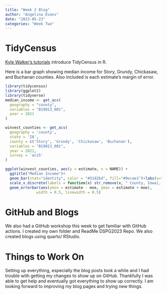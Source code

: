 ```yaml
---
title: "Week 2 Blog"
author: "Angelina Evans"
date: "2023-05-23"
categories: "Week Two"
---
```


# TidyCensus

[Kyle Walker's tutorials](https://walker-data.com/umich-workshop-2023/) introduce TidyCensus in R.

Here is a bar graph showing median income for Story, Grundy, Chickasaw, and Buchanan counties. Also included is each estimate's margin of error.

```r
library(tidycensus)
library(ggplot2)
library(tidyverse)
median_income <- get_acs(
  geography = "county",
  variables = "B19013_001",
  year = 2021
)

winvest_counties <- get_acs(
  geography = 'county',
  state = 'IA',
  county = c('Story', 'Grundy', 'Chickasaw', 'Buchanan'),
  variables = "B19013_001",
  year = 2021,
  survey = 'acs5' 
)

ggplot(winvest_counties, aes(y = estimate, x = NAME)) + 
  ggtitle("Median Income")+
  geom_bar(stat="identity", color = "#3182bd", fill="#9ecae1")+labs(x="county name",y="dollars")+
  scale_x_discrete(labels = function(x) str_remove(x, " County, Iowa|, Iowa"))+
  geom_errorbar(aes(ymin = estimate - moe, ymax = estimate + moe),
              width = 0.5, linewidth = 0.5)
```

# GitHub and Blogs

We also had a GitHub workshop this week to get familiar with GitHub actions. I created my own folder and ReadMe DSPG2023 Repo. We also created blogs using quarto/ RStudio.

# Things to Work On

Setting up everything, especially the blog posts took a while and I had trouble with getting my changes to show up on GitHub. Thankfully I was able to get help and eventually got everything to show up correctly. I am looking forward to improving my blog pages and trying new things.
